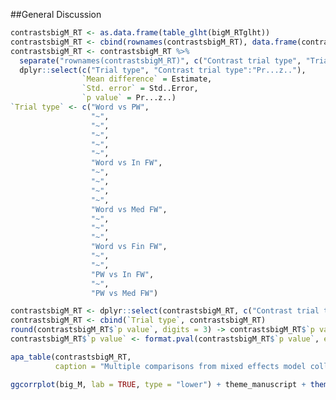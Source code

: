 
##General Discussion

```r
contrastsbigM_RT <- as.data.frame(table_glht(bigM_RTglht))
contrastsbigM_RT <- cbind(rownames(contrastsbigM_RT), data.frame(contrastsbigM_RT, row.names=NULL))
contrastsbigM_RT <- contrastsbigM_RT %>% 
  separate("rownames(contrastsbigM_RT)", c("Contrast trial type", "Trial type"), sep = " - ") %>%
  dplyr::select(c("Trial type", "Contrast trial type":"Pr...z.."), 
                `Mean difference` = Estimate,
                `Std. error` = Std..Error,
                `p value` = Pr...z..)
`Trial type` <- c("Word vs PW",
                  "~",
                  "~",
                  "~",
                  "~",
                  "~",
                  "Word vs In FW",
                  "~",
                  "~",
                  "~",
                  "~",
                  "Word vs Med FW",
                  "~",
                  "~",
                  "~",
                  "Word vs Fin FW",
                  "~",
                  "~",
                  "PW vs In FW",
                  "~",
                  "PW vs Med FW")

contrastsbigM_RT <- dplyr::select(contrastsbigM_RT, c("Contrast trial type":"p value"))
contrastsbigM_RT <- cbind(`Trial type`, contrastsbigM_RT)
round(contrastsbigM_RT$`p value`, digits = 3) -> contrastsbigM_RT$`p value`
contrastsbigM_RT$`p value` <- format.pval(contrastsbigM_RT$`p value`, eps = .001)
```


```r
apa_table(contrastsbigM_RT,
          caption = "Multiple comparisons from mixed effects model collapsed across all data")
```


```r
ggcorrplot(big_M, lab = TRUE, type = "lower") + theme_manuscript + theme(axis.text.y = element_text(colour = "black"))
```

